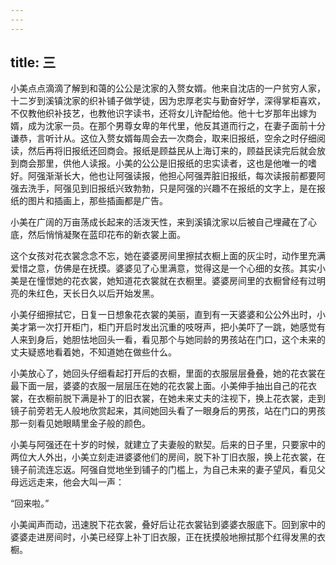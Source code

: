 ```yaml
---
---
---
```

title: 三
---



小美点点滴滴了解到和蔼的公公是沈家的入赘女婿。他来自沈店的一户贫穷人家，十二岁到溪镇沈家的织补铺子做学徒，因为忠厚老实与勤奋好学，深得掌柜喜欢，不仅教他织补技艺，也教他识字读书，还将女儿许配给他。他十七岁那年出嫁为婿，成为沈家一员。在那个男尊女卑的年代里，他反其道而行之，在妻子面前十分谦恭，言听计从。这位入赘女婿每周会去一次商会，取来旧报纸，空余之时仔细阅读，然后再将旧报纸还回商会。报纸是顾益民从上海订来的，顾益民读完后就会放到商会那里，供他人读报。小美的公公是旧报纸的忠实读者，这也是他唯一的嗜好。阿强渐渐长大，他也让阿强读报，他担心阿强弄脏旧报纸，每次读报前都要阿强去洗手，阿强见到旧报纸兴致勃勃，只是阿强的兴趣不在报纸的文字上，是在报纸的图片和插画上，那些插画都是广告。

小美在广阔的万亩荡成长起来的活泼天性，来到溪镇沈家以后被自己埋藏在了心底，然后悄悄凝聚在蓝印花布的新衣裳上面。

这个女孩对花衣裳念念不忘，她在婆婆房间里擦拭衣橱上面的灰尘时，动作里充满爱惜之意，仿佛是在抚摸。婆婆见了心里满意，觉得这是一个心细的女孩。其实小美是在憧憬她的花衣裳，她知道花衣裳就在衣橱里。婆婆房间里的衣橱曾经有过明亮的朱红色，天长日久以后开始发黑。

小美仔细擦拭它，日复一日想象花衣裳的美丽，直到有一天婆婆和公公外出时，小美才第一次打开柜门，柜门开启时发出沉重的吱呀声，把小美吓了一跳，她感觉有人来到身后，她胆怯地回头一看，看见那个与她同龄的男孩站在门口，这个未来的丈夫疑惑地看着她，不知道她在做些什么。

小美放心了，她回头仔细看起打开后的衣橱，里面的衣服层层叠叠，她的花衣裳在最下面一层，婆婆的衣服一层层压在她的花衣裳上面。小美伸手抽出自己的花衣裳，在衣橱前脱下满是补丁的旧衣裳，在她未来丈夫的注视下，换上花衣裳，走到镜子前旁若无人般地欣赏起来，其间她回头看了一眼身后的男孩，站在门口的男孩那一刻看见她眼睛里金子般的颜色。

小美与阿强还在十岁的时候，就建立了夫妻般的默契。后来的日子里，只要家中的两位大人外出，小美立刻走进婆婆他们的房间，脱下补丁旧衣服，换上花衣裳，在镜子前流连忘返。阿强自觉地坐到铺子的门槛上，为自己未来的妻子望风，看见父母远远走来，他会大叫一声：

“回来啦。”

小美闻声而动，迅速脱下花衣裳，叠好后让花衣裳钻到婆婆衣服底下。回到家中的婆婆走进房间时，小美已经穿上补丁旧衣服，正在抚摸般地擦拭那个红得发黑的衣橱。